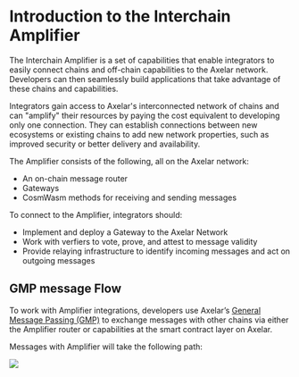 # Introduction to the Interchain Amplifier

The Interchain Amplifier is a set of capabilities that enable integrators to easily connect chains and off-chain capabilities to the Axelar network. Developers can then seamlessly build applications that take advantage of these chains and capabilities.

Integrators gain access to Axelar's interconnected network of chains and can "amplify" their resources by paying the cost equivalent to developing only one connection. They can establish connections between new ecosystems or existing chains to add new network properties, such as improved security or better delivery and availability.

The Amplifier consists of the following, all on the Axelar network:

- An on-chain message router
- Gateways
- CosmWasm methods for receiving and sending messages

To connect to the Amplifier, integrators should:

- Implement and deploy a Gateway to the Axelar Network
- Work with verfiers to vote, prove, and attest to message validity
- Provide relaying infrastructure to identify incoming messages and act on outgoing messages

## GMP message Flow

To work with Amplifier integrations, developers use Axelar’s [General Message Passing (GMP)](/dev/general-message-passing/overview) to exchange messages with other chains via either the Amplifier router or capabilities at the smart contract layer on Axelar.

Messages with Amplifier will take the following path:

![](/images/amplifier-gmp-message-flow.png)